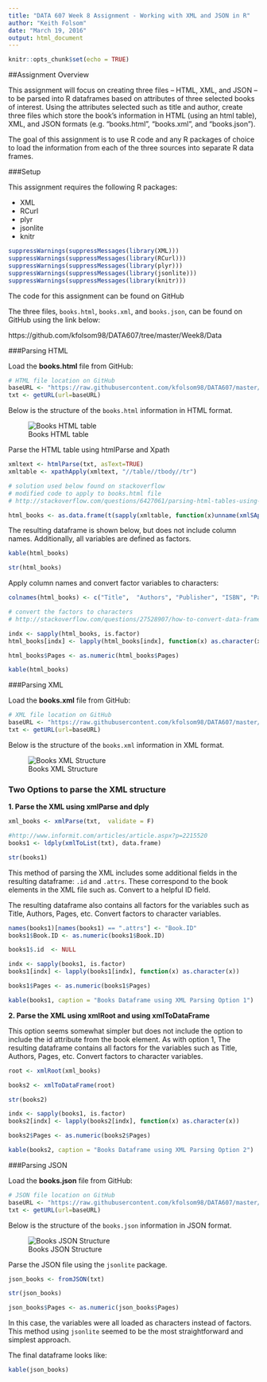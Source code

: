 ```yaml
---
title: "DATA 607 Week 8 Assignment - Working with XML and JSON in R"
author: "Keith Folsom"
date: "March 19, 2016"
output: html_document
---
```


```r
knitr::opts_chunk$set(echo = TRUE)
```

##Assignment Overview 

This assignment will focus on creating three files -- HTML, XML, and JSON -- to be parsed into R dataframes based on attributes of three selected books of interest.  Using the attributes selected such as title and author, create three files which store the book's information in HTML (using an html table), XML, and JSON formats (e.g.  "books.html", "books.xml", and "books.json").  

The goal of this assignment is to use R code and any R packages of choice to load the information from each of the three sources into separate R data frames.

###Setup 

This assignment requires the following R packages:

* XML
* RCurl
* plyr
* jsonlite
* knitr

```r

suppressWarnings(suppressMessages(library(XML)))
suppressWarnings(suppressMessages(library(RCurl)))
suppressWarnings(suppressMessages(library(plyr)))
suppressWarnings(suppressMessages(library(jsonlite)))
suppressWarnings(suppressMessages(library(knitr)))

```

The code for this assignment can be found on GitHub

The three files, `books.html`, `books.xml`, and `books.json`, can be found on GitHub using the link below:

https://github.com/kfolsom98/DATA607/tree/master/Week8/Data

###Parsing HTML

Load the **books.html** file from GitHub:

```r

# HTML file location on GitHub 
baseURL <- "https://raw.githubusercontent.com/kfolsom98/DATA607/master/Week8/Data/books.html"
txt <- getURL(url=baseURL)

```

Below is the structure of the `books.html` information in HTML format. 

![Books HTML table](https://raw.githubusercontent.com/kfolsom98/DATA607/master/Week8/Data/HTML.PNG)

Parse the HTML table using htmlParse and Xpath

```r
xmltext <- htmlParse(txt, asText=TRUE)
xmltable <- xpathApply(xmltext, "//table//tbody//tr")

# solution used below found on stackoverflow
# modified code to apply to books.html file
# http://stackoverflow.com/questions/6427061/parsing-html-tables-using-the-xml-rcurl-r-packages-without-using-the-readhtml

html_books <- as.data.frame(t(sapply(xmltable, function(x)unname(xmlSApply(x, xmlValue))[c(1, 3, 5, 7, 9, 11, 13)])))

```

The resulting dataframe is shown below, but does not include column names.  Additionally, all variables are defined as factors.

```r

kable(html_books)

str(html_books)
```

Apply column names and convert factor variables to characters:

```r

colnames(html_books) <- c("Title",	"Authors", "Publisher",	"ISBN",	"Pages", "Topic",	"Language")

# convert the factors to characters
# http://stackoverflow.com/questions/27528907/how-to-convert-data-frame-column-from-factor-to-numeric

indx <- sapply(html_books, is.factor)
html_books[indx] <- lapply(html_books[indx], function(x) as.character(x))

html_books$Pages <- as.numeric(html_books$Pages)

```

```r

kable(html_books)

```


###Parsing XML

Load the **books.xml** file from GitHub:

```r

# XML file location on GitHub 
baseURL <- "https://raw.githubusercontent.com/kfolsom98/DATA607/master/Week8/Data/books.xml"
txt <- getURL(url=baseURL)

```

Below is the structure of the `books.xml` information in XML format. 

![Books XML Structure](https://raw.githubusercontent.com/kfolsom98/DATA607/master/Week8/Data/XML.PNG)


### Two Options to parse the XML structure

**1. Parse the XML using xmlParse and dply**

```r

xml_books <- xmlParse(txt,  validate = F)

#http://www.informit.com/articles/article.aspx?p=2215520
books1 <- ldply(xmlToList(txt), data.frame)

str(books1)

```
This method of parsing the XML includes some additional fields in the resulting dataframe: `.id` and `.attrs`.  These correspond to the book elements in the XML file such as**<book id="1">**.  Convert to a helpful ID field.

The resulting dataframe also contains all factors for the variables such as Title, Authors, Pages, etc.  Convert factors to character variables.

```r

names(books1)[names(books1) == ".attrs"] <- "Book.ID"
books1$Book.ID <- as.numeric(books1$Book.ID)

books1$.id  <- NULL

indx <- sapply(books1, is.factor)
books1[indx] <- lapply(books1[indx], function(x) as.character(x))

books1$Pages <- as.numeric(books1$Pages)

kable(books1, caption = "Books Dataframe using XML Parsing Option 1")

```

**2. Parse the XML using xmlRoot and using xmlToDataFrame**

This option seems somewhat simpler but does not include the option to include the id attribute from the book element.  As with option 1, The resulting dataframe contains all factors for the variables such as Title, Authors, Pages, etc.  Convert factors to character variables.

```r

root <- xmlRoot(xml_books)

books2 <- xmlToDataFrame(root)

str(books2)

```

```r

indx <- sapply(books1, is.factor)
books2[indx] <- lapply(books2[indx], function(x) as.character(x))

books2$Pages <- as.numeric(books2$Pages)

kable(books2, caption = "Books Dataframe using XML Parsing Option 2")

```

###Parsing JSON

Load the **books.json** file from GitHub:

```r

# JSON file location on GitHub
baseURL <- "https://raw.githubusercontent.com/kfolsom98/DATA607/master/Week8/Data/books.json"
txt <- getURL(url=baseURL)

```

Below is the structure of the `books.json` information in JSON format. 

![Books JSON Structure](https://raw.githubusercontent.com/kfolsom98/DATA607/master/Week8/Data/JSON.PNG)

Parse the JSON file using the `jsonlite` package.

```r

json_books <- fromJSON(txt)

str(json_books)

json_books$Pages <- as.numeric(json_books$Pages)

```

In this case, the variables were all loaded as characters instead of factors.  This method using `jsonlite` seemed to be the most straightforward and simplest approach.

The final dataframe looks like:

```r

kable(json_books)

```
